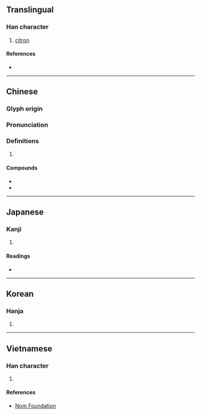 {{character info/new}}
{{also|橼}}
==Translingual==

===Han character===
{{Han char|rn=75|rad=木|as=15|sn=19|four=47932|canj=DVFO|ids=⿰木緣}}

# [[citron]] {{gloss|''[[Citrus medica]]''}}

====References====
* {{Han ref|kx=0560.290|dkj=15822|dj=0949.260|hdz=21315.150|uh=6ADE|ud=27358|bh=F258|bd=62040}}

----

==Chinese==
{{zh-forms|s=橼}}

===Glyph origin===
{{Han etym}}

===Pronunciation===
{{zh-pron
|m=yuán
|c=jyun4
|h=pfs=yèn
|mn=iân
|mc=y
|oc=y
|ma=
|cat=n
}}

===Definitions===
{{zh-hanzi}}

# {{rfdef|lang=zh}}

====Compounds====
* {{zh-l|枸櫞}}
* {{zh-l|香櫞}}

----

==Japanese==

===Kanji===
{{ja-kanji|grade=|rs=木15}}

# {{defn|lang=ja|sort=木15}}

====Readings====
* {{ja-readings|on=[[えん]] (en)|kun=}}

----

==Korean==

===Hanja===
{{ko-hanja|hangeul=연|eumhun=|rv=yeon|mr=yŏn|y=yen}}

# {{defn|lang=ko|sort=木15}}

----

==Vietnamese==

===Han character===
{{vi-readings|rs=木15| hanviet = duyên}}

# {{defn|lang=vi|sort=木15}}

====References====
*[http://nomfoundation.org/common/nom_details.php?codepoint=6ade Nom Foundation]